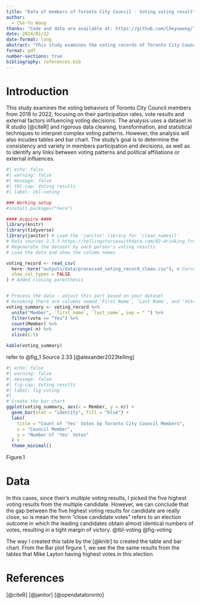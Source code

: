 ```yaml
---
title: "Data of members of Toronto City Council - Voting voting result"
author: 
  - Che-Yu Wang
thanks: "Code and data are available at: https://github.com/Cheyuwang/Toronto-data-analysis-/tree/main/input%20/skatches."
date: 2024/01/22
date-format: long
abstract: "This study examines the voting records of Toronto City Council members from 2018 to 2022, a period highlighted by substantial political and social changes. The dataset is used to calculate voting trends, attendance, and council member alignment. This study uses substantial data processing and analysis to uncover voting patterns and council political dynamics. The analysis focuses on decision-making tendencies, important votes, and the relationships between council members' votes and political factors. These findings provide insight into Toronto municipal governance, enriching local politics. "
format: pdf
number-sections: true
bibliography: references.bib
---
```


# Introduction

This study examines the voting behaviors of Toronto City Council members from 2018 to 2022, focusing on their participation rates, vote results and external factors influencing voting decisions. The analysis uses a dataset in R studio [@citeR] and rigorous data cleaning, transformation, and statistical techniques to interpret complex voting patterns. However, the analysis will also incudes tables and bar chart. The study's goal is to determine the consistency and variety in members participation and decisions, as well as to identify any links between voting patterns and political affiliations or external influences. 




```r
#| echo: false
#| warning: false
#| message: false
#| tbl-cap: Voting results
#| label: tbl-voting

### Working setup
#install.packages("here")

#### Acquire #### 
library(knitr)
library(tidyverse)
library(janitor) # Load the 'janitor' library for 'clean_names()'
# Data sources 2.3.3 https://tellingstorieswithdata.com/02-drinking_from_a_fire_hose.html 
# Regenerate the dataset by each person's voting results 
# Load the data and show the column names

voting_record <- read_csv(
  here::here("outputs/data/processed_voting_record_clean.csv"), # Correct usage of 'here' function
  show_col_types = FALSE
) # Added closing parenthesis


# Process the data - adjust this part based on your dataset
# Assuming there are columns named 'First Name', 'Last Name', and 'Vote'
voting_summary <- voting_record %>%
  unite("Member", `first_name`, `last_name`, sep = " ") %>%
  filter(vote == "Yes") %>%
  count(Member) %>%
  arrange(-n) %>%
  slice(1:5)

kable(voting_summary)
```



refer to @fig_1  Source 2.33 [@alexander2023telling]

```r
#| echo: false
#| warning: false
#| message: false
#| fig-cap: Voting results
#| label: fig-voting
#| 
# Create the bar chart
ggplot(voting_summary, aes(x = Member, y = n)) +
  geom_bar(stat = "identity", fill = "blue") +
  labs(
    title = "Count of 'Yes' Votes by Toronto City Council Members",
    x = "Council Member",
    y = "Number of 'Yes' Votes"
  ) +
  theme_minimal() 
```
Figure.1 

# Data {#sec-data}

In this cases, since their's multiple voting results, I picked the five highest voting results from the multiple candidate. However, we can conclude that the gap between the five highest voting results for candidate are really close, so is mean the term "close candidate votes" refers to an election outcome in which the leading candidates obtain almost identical numbers of votes, resulting in a tight margin of victory. @tbl-voting @fig-voting 

The way I created this table by the [@knitr]  to created the table and bar chart. From the Bar plot firgure 1, we see the the same results from the tables that Mike Layton having highest votes in this election. 



\newpage


# References

[@citeR]
[@janitor]
[@opendatatoronto]



